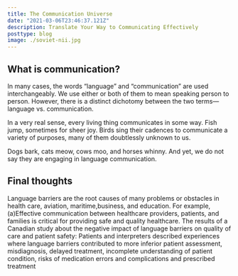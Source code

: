 ```yaml
---
title: The Communication Universe 
date: "2021-03-06T23:46:37.121Z"
description: Translate Your Way to Communicating Effectively
posttype: blog
image: ./soviet-nii.jpg
---
```


## What is communication? 

In many cases, the words “language” and “communication” are used interchangeably. We use either or both of them to mean speaking person to person. However, there is a distinct dichotomy between the two terms— language vs. communication.

In a very real sense, every living thing communicates in some way. Fish jump, sometimes for sheer joy. Birds sing their cadences to communicate a variety of purposes, many of them doubtlessly unknown to us.

Dogs bark, cats meow, cows moo, and horses whinny. And yet, we do not say they are engaging in language communication.

## Final thoughts

Language barriers are the root causes of many problems or obstacles in health care, aviation, maritime,business, and education. For example, (a)Effective communication between healthcare providers, patients, and families is critical 
for providing safe and quality healthcare. The results of a Canadian study about the negative impact of language barriers on quality of care and patient safety: Patients and interpreters described experiences where language barriers contributed to more inferior patient assessment, misdiagnosis, delayed treatment, incomplete understanding of patient condition, risks of medication errors and complications and prescribed treatment